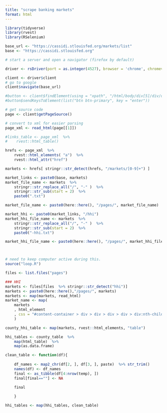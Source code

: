 ```yaml
---
title: "scrape banking markets"
format: html
---
```


```r

library(tidyverse)
library(rvest)
library(RSelenium)

base_url <- "https://cassidi.stlouisfed.org/markets/list"
base <- "https://cassidi.stlouisfed.org"

# start a server and open a navigator (firefox by default)

driver <- rsDriver(port = as.integer(4527), browser = 'chrome', chromever = '107.0.5304.18')

client <- driver$client
# go to google
client$navigate(base_url)

#button <- client$findElement(using = "xpath", "/html/body/div[5]/div/div/div[3]/button[1]")
#button$sendKeysToElement(list("btn btn-primary", key = "enter"))

# get source code
page <- client$getPageSource()

# convert to xml for easier parsing
page_xml <- read_html(page[[1]])

#links_table <- page_xml  %>% 
#    rvest::html_table()

hrefs <- page_xml  %>%
    rvest::html_elements( "a")  %>% 
    rvest::html_attr("href")

markets <- hrefs[ stringr::str_detect(hrefs, "/markets/[0-9]+") ]

market_links <- paste0(base, markets)
market_file_name <- markets  %>% 
    stringr::str_replace_all("/", "-" )  %>%  
    stringr::str_sub(start = 2)  %>% 
    paste0(".txt")  

market_file_name <- paste0(here::here(), "/pages/", market_file_name)

market_hhi <- paste0(market_links, "/hhi")
market_hhi_file_name <- markets  %>% 
    stringr::str_replace_all("/", "-" )  %>%  
    stringr::str_sub(start = 2)  %>% 
    paste0("-hhi.txt")  

market_hhi_file_name <- paste0(here::here(), "/pages/", market_hhi_file_name)




```


```r
# need to keep computer active during this.
source("loop.R")

 ```   


```r

files <- list.files("pages")

### HHI 
markets <- files[files  %>% stringr::str_detect("hhi")]
markets <- paste0(here::here(),"/pages/", markets)
markets <- map(markets, read_html)
market_name <- map(
    markets
    , html_element
    , css = "#content-container > div > div > div > div > div:nth-child(2)"
    )

county_hhi_table <- map(markets, rvest::html_elements, "table")

hhi_tables <- county_table  %>%
    map(html_table)  %>% 
    map(as.data.frame)

clean_table <- function(df){ 
    
    df_names <- map2_chr(df[2, ], df[3, ], paste)  %>% str_trim()
    names(df) <- df_names
    final <- as_tibble(df[4:nrow(temp), ])
    final[final==""] <- NA

    final 
    
    }    

hhi_tables <- map(hhi_tables, clean_table)



```
